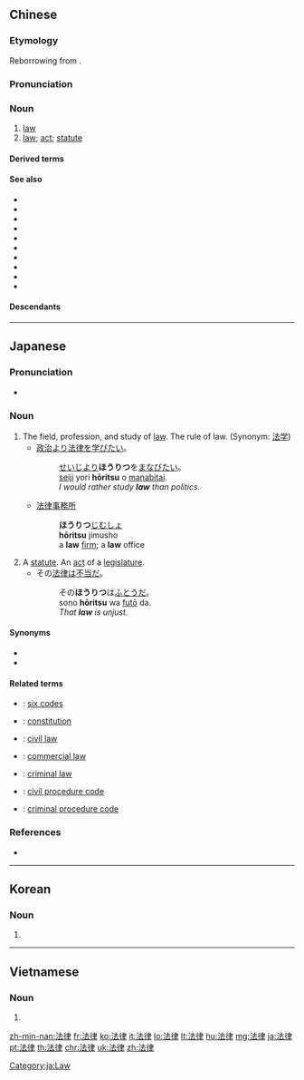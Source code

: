 ==Chinese==
{{zh-forms}}

===Etymology===
Reborrowing from {{etym|ja|zh}} {{ja-r|法律|ほうりつ}}.

===Pronunciation===
{{zh-pron
|m=fǎlǜ
|c=faat3 leot6
|h=pfs=fap-li̍t
|md=huák-lŭk
|mn=hoat-lu̍t
|w=4faq liq
|ma=Zh-falu.ogg
|mc=y
|oc=y
|cat=n
}}

===Noun===
{{zh-noun}}

# [[law]]
# [[law]]; [[act]]; [[statute]]

====Derived terms====
{{zh-der|法律實證主義|法律事務所|法律學}}

====See also====
* {{zh-l|成文法}}
* {{zh-l|法案}}
* {{zh-l|法學/法学}}
* {{zh-l|立法}}
* {{zh-l|民法}}
* {{zh-l|普通法}}
* {{zh-l|守法}}
* {{zh-l|憲法法/宪法法}}
* {{zh-l|刑法}}
* {{zh-l|執法/执法}}

====Descendants====
{{CJKV|法律|ほうりつ|법률|pháp luật}}

{{zh-cat|Elementary}}

----

==Japanese==
{{ja-kanjitab|ほう|りつ|yomi=on}}
{{wikipedia|lang=ja}}

===Pronunciation===
* {{ja-pron|ほうりつ|y=o|acc=0}}

===Noun===
{{ja-noun|ほうりつ}}

# The field, profession, and study of [[law]]. The rule of law. (Synonym: [[法学]])
#* [[政治]]より[[法律]]を[[学ぶ|学び]]たい。
#*: [[せいじ]]より'''ほうりつ'''を[[まなぶ|まなび]]たい。
#*: [[seiji]] yori '''hōritsu''' o [[manabu|manabi]]tai.
#*: ''I would rather study '''law''' than politics.''
#* [[法律]][[事務所]]
#*: '''ほうりつ'''[[じむしょ]]
#*: '''hōritsu''' jimusho
#*: a '''law''' [[firm]]; a '''law''' office
# A [[statute]]. An [[act]] of a [[legislature]].
#* その[[法律]]は[[不当]]だ。
#*: その'''ほうりつ'''は[[ふとう]]だ。
#*: sono '''hōritsu''' wa [[futō]] da.
#*: ''That '''law''' is unjust.''

====Synonyms====
* {{ja-r|法|ほう}}
* {{ja-r|法令|ほうれい}}

====Related terms====
* {{ja-r|六法|ろっぽう}}: [[six codes]]
* {{ja-r|憲法|けんぽう}}: [[constitution]]
* {{ja-r|民法|みんぽう}}: [[civil law]]
* {{ja-r|商法|しょうほう}}: [[commercial law]]
* {{ja-r|刑法|けいほう}}: [[criminal law]]
* {{ja-r|民事訴訟法|みんじ そしょうほう}}: [[civil procedure code]]
* {{ja-r|刑事訴訟法|けいじ そしょうほう}}: [[criminal procedure code]]

===References===
* {{R:Shogakukan}}

[[Category:ja:Law]]

----

==Korean==
{{ko-hanjatab|法|律}}

===Noun===
{{ko-noun|hangeul=법률}}

# {{hanja form of|법률|[[law]]}}

----

==Vietnamese==
{{vi-hantutab}}

===Noun===
{{vi-hantu}}

# {{han tu form of|pháp luật|[[law]]}}

[[zh-min-nan:法律]]
[[fr:法律]]
[[ko:法律]]
[[it:法律]]
[[lo:法律]]
[[lt:法律]]
[[hu:法律]]
[[mg:法律]]
[[ja:法律]]
[[pt:法律]]
[[th:法律]]
[[chr:法律]]
[[uk:法律]]
[[zh:法律]]